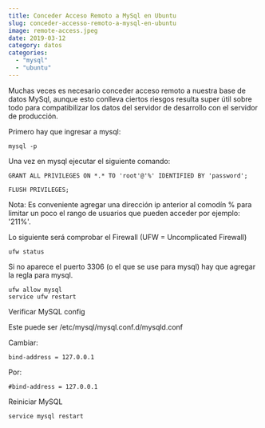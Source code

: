 ```yaml
---
title: Conceder Acceso Remoto a MySql en Ubuntu
slug: conceder-accesso-remoto-a-mysql-en-ubuntu
image: remote-access.jpeg
date: 2019-03-12
category: datos
categories:
  - "mysql"
  - "ubuntu"
---
```


Muchas veces es necesario conceder acceso remoto a nuestra base de datos MySql, aunque esto conlleva ciertos riesgos resulta super útil sobre todo para compatibilizar los datos del servidor de desarrollo con el servidor de producción.

Primero hay que ingresar a mysql:

```
mysql -p
```

Una vez en mysql ejecutar el siguiente comando:

```mysql
GRANT ALL PRIVILEGES ON *.* TO 'root'@'%' IDENTIFIED BY 'password';

FLUSH PRIVILEGES;
```

Nota: Es conveniente agregar una dirección ip anterior al comodín % para limitar un poco el rango de usuarios que pueden acceder por ejemplo: '211%'.

Lo siguiente será comprobar el Firewall (UFW = Uncomplicated Firewall)

```
ufw status
```

Si no aparece el puerto 3306 (o el que se use para mysql) hay que agregar la regla para mysql.

```
ufw allow mysql
service ufw restart
```

Verificar MySQL config

Este puede ser /etc/mysql/mysql.conf.d/mysqld.conf

Cambiar:

```
bind-address = 127.0.0.1
```

Por:

```
#bind-address = 127.0.0.1
```

Reiniciar MySQL

```
service mysql restart
```
